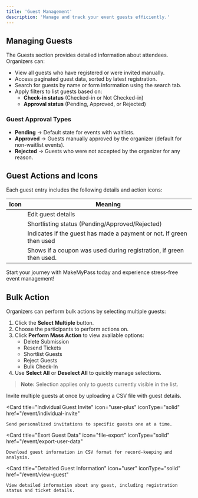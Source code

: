 ```yaml
---
title: 'Guest Management'
description: 'Manage and track your event guests efficiently.'
---
```


## Managing Guests

The Guests section provides detailed information about attendees. Organizers can:

- View all guests who have registered or were invited manually.
- Access paginated guest data, sorted by latest registration.
- Search for guests by name or form information using the search tab.
- Apply filters to list guests based on:
  - **Check-in status** (Checked-in or Not Checked-in)
  - **Approval status** (Pending, Approved, or Rejected)

### Guest Approval Types

- **Pending** → Default state for events with waitlists.
- **Approved** → Guests manually approved by the organizer (default for non-waitlist events).
- **Rejected** → Guests who were not accepted by the organizer for any reason.

## Guest Actions and Icons

Each guest entry includes the following details and action icons:

| Icon | Meaning |
|------|---------|
|<Icon icon="pen" iconType="solid" color="grey" /> | Edit guest details |
|<Icon icon="circle" iconType="regular" color="grey"/>  <Icon icon="circle-check" iconType="regular" color="grey" /> <Icon icon="circle" iconType="regular" color="#D70040"/> | Shortlisting status (Pending/Approved/Rejected) |
|<Icon icon="dollar-sign" iconType="solid" color="grey"/> <Icon icon="dollar-sign" iconType="solid" /> | Indicates if the guest has made a payment or not. If green then used |
|<Icon icon="ticket" iconType="solid" color="grey" /> <Icon icon="ticket" iconType="solid" /> | Shows if a coupon was used during registration, if green then used. |

Start your journey with MakeMyPass today and experience stress-free event management!

## Bulk Action

Organizers can perform bulk actions by selecting multiple guests:

1. Click the **Select Multiple** button.
2. Choose the participants to perform actions on.
3. Click **Perform Mass Action** to view available options:
   - Delete Submission
   - Resend Tickets
   - Shortlist Guests
   - Reject Guests
   - Bulk Check-In
4. Use **Select All** or **Deselect All** to quickly manage selections.

> **Note:** Selection applies only to guests currently visible in the list.

<CardGroup cols={2}>
  <Card
    title="Bulk Guest Invite"
    icon="users"
    iconType="solid"
    href="/event/bulk-guest-invite"
  >
    Invite multiple guests at once by uploading a CSV file with guest details.
  </Card>
  
  <Card
    title="Individual Guest Invite"
    icon="user-plus"
    iconType="solid"
    href="/event/individual-invite"
  >
    Send personalized invitations to specific guests one at a time.
  </Card>

  <Card
    title="Exort Guest Data"
    icon="file-export"
    iconType="solid"
    href="/event/export-user-data"
  >
    Download guest information in CSV format for record-keeping and analysis.
  </Card>

   <Card
    title="Detaitled Guest Information"
    icon="user"
    iconType="solid"
    href="/event/view-guest"
  >
    View detailed information about any guest, including registration status and ticket details.
  </Card>
</CardGroup>